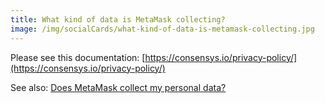 ```yaml
---
title: What kind of data is MetaMask collecting?
image: /img/socialCards/what-kind-of-data-is-metamask-collecting.jpg
---
```



<CustomLayout />

Please see this documentation: [https://consensys.io/privacy-policy/](https://consensys.io/privacy-policy/)

See also: [Does MetaMask collect my personal data?](/privacy-and-security/does-metamask-collect-my-personal-data)
